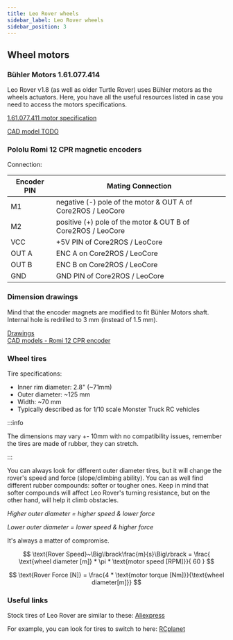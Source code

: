 ```yaml
---
title: Leo Rover wheels
sidebar_label: Leo Rover wheels
sidebar_position: 3
---
```



## Wheel motors

### Bühler Motors 1.61.077.414

Leo Rover v1.8 (as well as older Turtle Rover) uses Bühler motors as the wheels actuators.
Here, you have all the useful resources listed in case you need to access the motors specifications.

<center>
  <ImageZoom
    loading="eager"
    src="/img/docs_images/leo-rover/documentation/leo-buhler.webp"
    alt="Buhler motor of Leo Rover 1.8"
    width="1200"
    height="801"
    style={{
      width: 600,
      height: 'auto',
      objectFit: 'contain',
    }}
  />
</center>

[1.61.077.411 motor specification](http://www.mobot.pl/download/1_61_077_4xx_en.pdf)

[CAD model TODO](TEMP)

### Pololu Romi 12 CPR magnetic encoders

Connection:

| Encoder PIN | Mating Connection                                            |
| ----------- | ------------------------------------------------------------ |
| M1          | negative (-) pole of the motor & OUT A of Core2ROS / LeoCore |
| M2          | positive (+) pole of the motor & OUT B of Core2ROS / LeoCore |
| VCC         | +5V PIN of Core2ROS / LeoCore                                |
| OUT A       | ENC A on Core2ROS / LeoCore                                  |
| OUT B       | ENC B on Core2ROS / LeoCore                                  |
| GND         | GND PIN of Core2ROS / LeoCore                                |

### Dimension drawings

Mind that the encoder magnets are modified to fit Bühler Motors shaft. Internal hole is redrilled to 3 mm (instead of 1.5 mm).

[Drawings](https://docs.google.com/viewerng/viewer?url=https://www.pololu.com/file/0J1210/romi-encoder-dimension-diagram.pdf) \
[CAD models - Romi 12 CPR encoder](https://www.pololu.com/product/3542/resources)

### Wheel tires

Tire specifications:

- Inner rim diameter: 2.8" (~71mm)
- Outer diameter: ~125 mm
- Width: ~70 mm
- Typically described as for 1/10 scale Monster Truck RC vehicles

<center>
  <ImageZoom
    loading="eager"
    src="/img/docs_images/leo-rover/documentation/leo-tire.webp"
    alt="Buhler motor of Leo Rover 1.8"
    width="600"
    height="401"
    style={{
      width: 500,
      height: 'auto',
      objectFit: 'contain',
    }}
  />
</center>

:::info

The dimensions may vary +- 10mm with no compatibility issues, remember the tires are made of rubber, they can stretch.

:::

You can always look for different outer diameter tires, but it will change the rover's speed and force (slope/climbing ability).
You can as well find different rubber compounds: softer or tougher ones.
Keep in mind that softer compounds will affect Leo Rover's turning resistance,
but on the other hand, will help it climb obstacles.

_Higher outer diameter = higher speed & lower force_

_Lower outer diameter = lower speed & higher force_

It's always a matter of compromise.

$$
\text{Rover Speed}~\Big\lbrack\frac{m}{s}\Big\rbrack = \frac{ \text{wheel diameter [m]} * \pi * \text{motor speed [RPM]}}{ 60 }
$$

$$
\text{Rover Force [N]} = \frac{4 * \text{motor torque [Nm]}}{\text{wheel diameter[m]}}
$$

### Useful links

Stock tires of Leo Rover are similar to these: [Aliexpress](https://www.aliexpress.com/i/32735892787.html)

For example, you can look for tires to switch to here: [RCplanet](https://www.rcplanet.com/1-10-monster-truck-tires/)

‍
